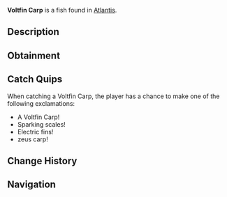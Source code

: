 {{FishInfobox
|image          = Voltfin Carp.png
|rarity         = Common
|sea            = First Sea
|location       = [[Atlantis]]
|sublocation    = 
|sources        = Fishing Rod
|radar_location = 
|xp             = 100
|weather        = Rain
|time           = 
|season         = 
|bait           = Worm
|base_weight    = 25
|base_value     = 180
|weight_range   = 15
|base_chance    = 65
|base_resil     = 65
}}
'''Voltfin Carp''' is a {{Rarity|Common}} fish found in [[Atlantis]].

== Description ==
{{Description|These large carp have fins that spark with electrical energy. They gather in groups during storms to create spectacular light shows.|Bestiary Entry}}

== Obtainment ==
{{Description|Common in Zeus Pool, especially before storms.|Bestiary Hint}}
{{Fish Availability|
Atlantis/Zeus's Rod Room
|top_rods      = 
Flimsy Rod\310408.71\266175;
Free Spirit Rod\234136.94\153634.57;
Trident Rod\228176.14\123268.24;
Leviathan's Fang Rod\223987.18\177270.04;
Azure Of Lagoon\223123.11\169931.71;
Resourceful Rod\184072.32\136170.71;
Adventurer's Rod\188818.4\160141.02;
No-Life Rod\222047.58\174456.79;
Seraphic Rod\190736.96\172878.54;
Challenger's Rod\203315.93\171689.99;
Kraken Rod\169518.02\146022.49;
Verdant Shear Rod\197113.29\147684.03;
Blazebringer Rod\194034.19\156927.19;
Depthseeker Rod\193406.6\136033.59;
Zeus Rod\192117.46\147262.08;
Avalanche Rod\190416.06\133073.99;
Volcanic Rod\187560.6\120465.51;
Rod Of The Depths\184498.25\143323.32;
Rod Of The Forgotten Fang\184231.37\157830.12;
Rod Of The Exalted One\173855.69\137963.69;
Astralhook Rod\171171.69\74905.56;
Ethereal Prism Rod\171049.35\113044.16;
Steady Rod\88164.13\71666.78
|recommended   = Trident Rod
}}

== Catch Quips ==
When catching a Voltfin Carp, the player has a chance to make one of the following exclamations:
* A Voltfin Carp!
* Sparking scales!
* Electric fins!
* zeus carp!

== Change History ==
{{Change History|{{subst:Current Version}}}}

== Navigation ==
{{Fish Navbox|Atlantis}}